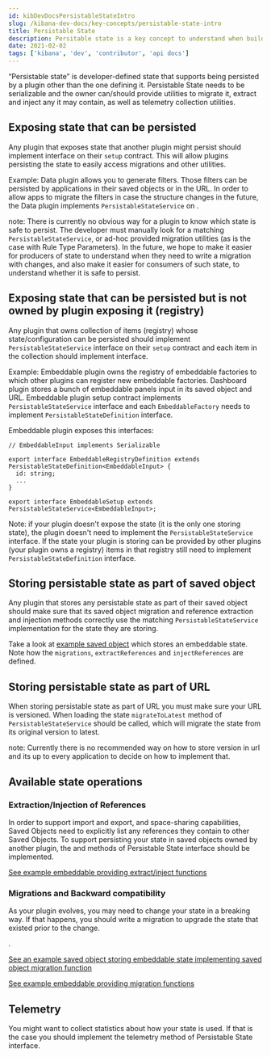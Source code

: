 ```yaml
---
id: kibDevDocsPersistableStateIntro
slug: /kibana-dev-docs/key-concepts/persistable-state-intro
title: Persistable State
description: Persitable state is a key concept to understand when building a Kibana plugin.
date: 2021-02-02
tags: ['kibana', 'dev', 'contributor', 'api docs']
---
```


“Persistable state” is developer-defined state that supports being persisted by a plugin other than the one defining it. Persistable State needs to be serializable and the owner can/should provide utilities to migrate it, extract and inject any <DocLink id="kibDevDocsSavedObjectsIntro" section="references" text="references to Saved Objects"/> it may contain, as well as telemetry collection utilities.

## Exposing state that can be persisted

Any plugin that exposes state that another plugin might persist should implement <DocLink id="kibKibanaUtilsPluginApi" section="def-common.PersistableStateService" text="`PersistableStateService`"/> interface on their `setup` contract. This will allow plugins persisting the state to easily access migrations and other utilities.

Example: Data plugin allows you to generate filters. Those filters can be persisted by applications in their saved
objects or in the URL. In order to allow apps to migrate the filters in case the structure changes in the future, the Data plugin implements `PersistableStateService` on <DocLink id="kibDataQueryPluginApi" section="def-public.FilterManager" text="`data.query.filterManager`"/>.

note: There is currently no obvious way for a plugin to know which state is safe to persist. The developer must manually look for a matching `PersistableStateService`, or ad-hoc provided migration utilities (as is the case with Rule Type Parameters).
In the future, we hope to make it easier for producers of state to understand when they need to write a migration with changes, and also make it easier for consumers of such state, to understand whether it is safe to persist.

## Exposing state that can be persisted but is not owned by plugin exposing it (registry)

Any plugin that owns collection of items (registry) whose state/configuration can be persisted should implement `PersistableStateService`
interface on their `setup` contract and each item in the collection should implement <DocLink id="kibKibanaUtilsPluginApi" section="def-common.PersistableStateDefinition" text="`PersistableStateDefinition`"/> interface.

Example: Embeddable plugin owns the registry of embeddable factories to which other plugins can register new embeddable factories. Dashboard plugin
stores a bunch of embeddable panels input in its saved object and URL. Embeddable plugin setup contract implements `PersistableStateService`
interface and each `EmbeddableFactory` needs to implement `PersistableStateDefinition` interface.

Embeddable plugin exposes this interfaces:

```
// EmbeddableInput implements Serializable

export interface EmbeddableRegistryDefinition extends PersistableStateDefinition<EmbeddableInput> {
  id: string;
  ...
}

export interface EmbeddableSetup extends PersistableStateService<EmbeddableInput>;
```

Note: if your plugin doesn't expose the state (it is the only one storing state), the plugin doesn't need to implement the `PersistableStateService` interface.
If the state your plugin is storing can be provided by other plugins (your plugin owns a registry) items in that registry still need to implement `PersistableStateDefinition` interface.

## Storing persistable state as part of saved object

Any plugin that stores any persistable state as part of their saved object should make sure that its saved object migration
and reference extraction and injection methods correctly use the matching `PersistableStateService` implementation for the state they are storing.

Take a look at [example saved object](https://github.com/elastic/kibana/blob/main/examples/embeddable_examples/server/searchable_list_saved_object.ts#L32) which stores an embeddable state. Note how the `migrations`, `extractReferences` and `injectReferences` are defined.

## Storing persistable state as part of URL

When storing persistable state as part of URL you must make sure your URL is versioned. When loading the state `migrateToLatest` method
of `PersistableStateService` should be called, which will migrate the state from its original version to latest.

note: Currently there is no recommended way on how to store version in url and its up to every application to decide on how to implement that.

## Available state operations

### Extraction/Injection of References

In order to support import and export, and space-sharing capabilities, Saved Objects need to explicitly list any references they contain to other Saved Objects.
To support persisting your state in saved objects owned by another plugin, the <DocLink id="kibKibanaUtilsPluginApi" section="def-common.PersistableState.extract" text="`extract`"/> and <DocLink id="kibKibanaUtilsPluginApi" section="def-common.PersistableState.inject" text="`inject`"/> methods of Persistable State interface should be implemented.

<DocLink
  id="kibDevTutorialSavedObject"
  section="references"
  text="Learn how to define Saved Object references"
/>

[See example embeddable providing extract/inject functions](https://github.com/elastic/kibana/blob/main/examples/embeddable_examples/public/migrations/migrations_embeddable_factory.ts)

### Migrations and Backward compatibility

As your plugin evolves, you may need to change your state in a breaking way. If that happens, you should write a migration to upgrade the state that existed prior to the change.

<DocLink id="kibDevTutorialSavedObject" section="migrations" text="How to write a migration" />.

[See an example saved object storing embeddable state implementing saved object migration function](https://github.com/elastic/kibana/blob/main/examples/embeddable_examples/server/searchable_list_saved_object.ts)

[See example embeddable providing migration functions](https://github.com/elastic/kibana/blob/main/examples/embeddable_examples/public/migrations/migrations_embeddable_factory.ts)

## Telemetry

You might want to collect statistics about how your state is used. If that is the case you should implement the telemetry method of Persistable State interface.
